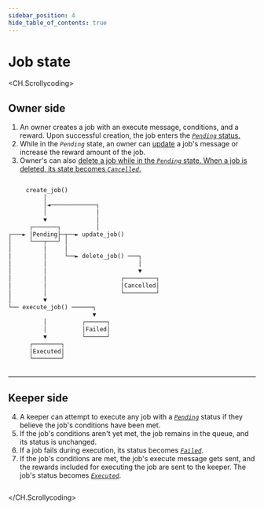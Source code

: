 ```yaml
---
sidebar_position: 4
hide_table_of_contents: true
---
```


# Job state

<CH.Scrollycoding>

## Owner side

1. An owner creates a job with an execute message, conditions, and a reward. Upon successful creation, the job enters the [_`Pending`_ status.](focus://2)
2. While in the _`Pending`_ state, an owner can [update](focus://7:9) a job's message or increase the reward amount of the job.
3. Owner's can also [delete a job while in the _`Pending`_ state. When a job is deleted, its state becomes _`Cancelled`_.](focus://10[17:39],11[17:39],12[38:39],13[38:39],14[33:44],15[33:44],16[33:44])

```rust Job-Status

     create_job()
          │
          │◄─────────────┐
          │              │
          ▼              │
      ┌───────┐          │
┌───► │Pending├─┬──► update_job()
│     └───┬───┘ │
│         │     │
│         │     └──► delete_job() ───┐
│         │                          │
│         │                          ▼
│         │                     ┌─────────┐
│         │                     │Cancelled│
│         │                     └─────────┘
│         ▼
└── execute_job() ──────┐
                        ▼
          │          ┌──────┐
          │          │Failed│
          ▼          └──────┘
      ┌────────┐
      │Executed│
      └────────┘
                            
```

---

## Keeper side


4. A keeper can attempt to execute any job with a [_`Pending`_](focus://7:9) status if they believe the job's conditions have been met. 
5. If the job's conditions aren't yet met, the job remains in the queue, and its status is unchanged. 
6. If a job fails during execution, its status becomes [_`Failed`_](focus://20[22:30],21[22:30],22[22:30]). 
7. If the job's conditions are met, the job's execute message gets sent, and the rewards included for executing the job are sent to the keeper. The job's status becomes [_`Executed`_](focus://23[7:17],24[7:17],25[7:17]). 

```rust Job-Status

```
</CH.Scrollycoding>


